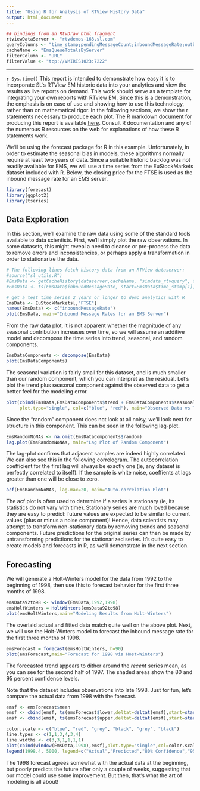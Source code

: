 ```yaml
---
title: "Using R for Analysis of RTView History Data"  
output: html_document
---
```

```r
## bindings from an RtvDraw html fragment
rtviewDataServer <- "rtvdemos-163.sl.com"
queryColumns <- "time_stamp;pendingMessageCount;inboundMessageRate;outboundMessageRate"  # set analysis column
cacheName <- "EmsQueueTotalsByServer"
filterColumn <- "URL"
filterValue <- "tcp://VMIRIS1023:7222"
```
***  
`r Sys.time()`
This report is intended to demonstrate how easy it is to incorporate SL's RTView EM historic data into 
your analytics and view the results as live reports on demand. This work should serve as a template for integrating your own reports with RTview EM. Since this is a demonstration, the emphasis is on ease of use and showing how to use this technology, rather than on mathematical rigor. In the following sections, we show the r statements necessary to produce each plot. The R markdown document for producing this report is available [here](file://ems_prediction.Rmd). Consult R documentation and any of the numerous R resources on the web for explanations of how these R statements work.

We'll be using the forecast package for R in this example. Unfortunately, in order to estimate the
seasonal bias in models, these algorithms normally require at least two years of data. Since a suitable historic backlog
was not readily available for EMS, we will use a time series from the EuStockMarkets dataset included with R. 
Below, the closing price for the FTSE is used as the inbound message rate for an EMS server. 
```r
library(forecast)
library(ggplot2)
library(tseries)
```

## Data Exploration

In this section, we'll examine the raw data using some of the standard tools available to data scientists. First, we'll simply plot the raw observations. In some datasets, this might reveal a need to cleanse or pre-process the data to remove errors and inconsistencies, or perhaps apply a transformation in order to stationarize the data.
```r
# The following lines fetch history data from an RTView dataserver:
#source("sl_utils.R")
#EmsData <- getCacheHistory(dataserver,cacheName, "simdata_rtvquery", fcol=filterColumn,fval=filterValue,dayOffset=730,ndays=730,cols=columns)
#EmsData <- ts(EmsData$inboundMessageRate, start=EmsData$time_stamp[1], deltat=15*60

# get a test time series 2 years or longer to demo analytics with R
EmsData <- EuStockMarkets[,"FTSE"]
names(EmsData) <- c("inboundMessageRate")
plot(EmsData, main="Inbound Message Rates for an EMS Server")

```

From the raw data plot, it is not apparent whether the magnitude of any seasonal contribution increases over time, so we will assume an additive model and decompose the time series into trend, seasonal, and random components.
```r
EmsDataComponents <- decompose(EmsData)
plot(EmsDataComponents)
```

The seasonal variation is fairly small for this dataset, and is much smaller than our random component, which you can interpret as the residual. Let's plot the trend plus seasonal component against the observed data to get a better feel for the modeling error.

```r
plot(cbind(EmsData,EmsDataComponents$trend + EmsDataComponents$seasonal),
     plot.type="single", col=c("blue", "red"), main="Observed Data vs Trend + Seasonal")
```

Since the "random" component does not look at all noisy, we'll look next for structure in this component. This can be seen in the following lag-plot.
```r
EmsRandomNoNAs <- na.omit(EmsDataComponents$random)
lag.plot(EmsRandomNoNAs, main="Lag Plot of Random Component")
```

The lag-plot confirms that adjacent samples are indeed highly correlated. We can also see this in the following correlogram. The autocorrelation coefficient for the first lag will always be exactly one (ie, any dataset is perfectly correlated to itself). If the sample is white noise, coeffients at lags greater than one will be close to zero. 

```r
acf(EmsRandomNoNAs, lag.max=20, main="Auto-correlation Plot")
```

The acf plot is often used to determine if a series is stationary (ie, its statistics do not vary with time). Stationary series are much loved because they are easy to predict: future values are expected to be similar to current values (plus or minus a noise component)! Hence, data scientists may attempt to transform non-stationary data by removing trends and seasonal components. Future predictions for the original series can then be made by untransforming predictions for the stationarized series. It's quite easy to create models and forecasts in R, as we'll demonstrate in the next section. 


## Forecasting

We will generate a Holt-Winters model for the data from 1992 to the beginning of 1998, then use this to forecast behavior for the first three months of 1998.
```r
emsData92to98 <- window(EmsData,1992,1998)
emsHoltWinters = HoltWinters(emsData92to98)
plot(emsHoltWinters,main="Modeling Results from Holt-Winters")
```

The overlaid actual and fitted data match quite well on the above plot. 
Next, we will use the Holt-Winters model to forecast the inbound message rate for the first three months of 1998.
```r
emsForecast = forecast(emsHoltWinters, h=90)
plot(emsForecast,main="Forecast for 1998 via Host-Winters")
```

The forecasted trend appears to dither around the *recent* series mean, as you can see for the second half of 1997. The shaded areas show the 80 and 95 percent confidence levels.

Note that the dataset includes observations into late 1998. Just for fun, let's compare the actual data from 1998 with the forecast.
```r
emsf <- emsForecast$mean
emsf <- cbind(emsf, ts(emsForecast$lower,deltat=deltat(emsf),start=start(emsf)))
emsf <- cbind(emsf, ts(emsForecast$upper,deltat=deltat(emsf),start=start(emsf)))

color.scale <- c("blue", "red", "grey", "black", "grey", "black")
line.types <- c(1,1,3,4,3,4)
line.widths <- c(3,3,1,1,1,1)
plot(cbind(window(EmsData,1998),emsf),plot.type="single",col=color.scale, lty=line.types, lwd=line.widths, main="Actual vs Predicted for 1998")
legend(1998.4, 5000, legend=c("Actual","Predicted","80% Confidence","95% Confidence"), col=color.scale,lty=line.types,lwd=line.widths)
```

The 1998 forecast agrees somewhat with the actual data at the beginning, but poorly predicts the future after only a couple of weeks, suggesting that our model could use some improvement. But then, that's what the art of modeling is all about! 
